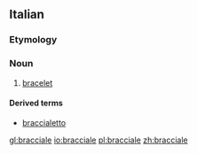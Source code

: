 ==Italian==

===Etymology===
{{suffix|braccio|ale|lang=it}}

===Noun===
{{it-noun||m||bracciali}}

# [[bracelet]]

====Derived terms====
* [[braccialetto]]

[[gl:bracciale]]
[[io:bracciale]]
[[pl:bracciale]]
[[zh:bracciale]]